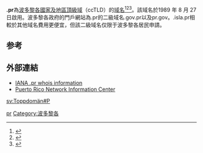 '''.pr'''為[[波多黎各|波多黎各]][[國家及地區頂級域|國家及地區頂級域]]（ccTLD）的[[域名|域名]]<ref>{{Cite book|title=常用电脑词语速查手册|last=何弘主编|first=|publisher=西安：西安出版社|year=2000|isbn=7-80594-644-2|location=|pages=201-202}}</ref><ref>{{Cite book|title=英德汉广播电视技术词典|last=（德）赫伯特·蒂尔曼（Herbert Tillmann）编；梁瑛等译|first=|publisher=北京：中国广播电视出版社|year=2002|isbn=7-5043-3793-5|location=|pages=440-442}}</ref><ref>{{Cite book|title=大学计算机基础|last=刘丕娥主编|first=|publisher=哈尔滨：哈尔滨工业大学出版社|year=2010|isbn=978-7-5603-3056-3|location=|pages=342-345}}</ref>。該域名於1989 年 8 月 27 日啟用。波多黎各政府的門戶網站為.pr的二級域名.gov.pr以及pr.gov。.isla.pr相較於其他域名費用更便宜，但該二級域名仅限于波多黎各居民申請。

== 参考 ==
{{reflist}}

== 外部連結 ==
* [http://www.iana.org/root-whois/pr.htm IANA .pr whois information]{{Wayback|url=http://www.iana.org/root-whois/pr.htm |date=20060629080929 }}
* [https://web.archive.org/web/20071006111855/http://nic.pr/ Puerto Rico Network Information Center]

{{Internet-stub}}

{{CcTLD}}

[[Category:國家及地區頂級域|pr]]
[[Category:波多黎各|Category:波多黎各]]

[[sv:Toppdomän#P|sv:Toppdomän#P]]